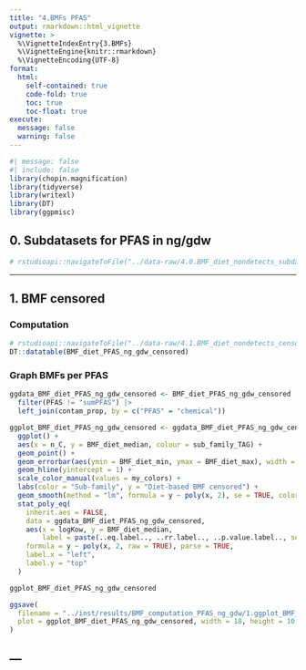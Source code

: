 ```yaml
---
title: "4.BMFs PFAS"
output: rmarkdown::html_vignette
vignette: >
  %\VignetteIndexEntry{3.BMFs}
  %\VignetteEngine{knitr::rmarkdown}
  %\VignetteEncoding{UTF-8}
format: 
  html:
    self-contained: true
    code-fold: true
    toc: true
    toc-float: true
execute:
  message: false
  warning: false
---
```


```r
#| message: false
#| include: false
library(chopin.magnification)
library(tidyverse)
library(writexl)
library(DT)
library(ggpmisc)
```

## 0. Subdatasets for PFAS in ng/gdw

```r
# rstudioapi::navigateToFile("../data-raw/4.0.BMF_diet_nondetects_subdataset.R")
```

---

## 1. BMF censored

### Computation
```r
# rstudioapi::navigateToFile("../data-raw/4.1.BMF_diet_nondetects_censored.R")
DT::datatable(BMF_diet_PFAS_ng_gdw_censored)
```

### Graph BMFs per PFAS
```r
ggdata_BMF_diet_PFAS_ng_gdw_censored <- BMF_diet_PFAS_ng_gdw_censored |>
  filter(PFAS != "sumPFAS") |> 
  left_join(contam_prop, by = c("PFAS" = "chemical"))
```

```r
ggplot_BMF_diet_PFAS_ng_gdw_censored <- ggdata_BMF_diet_PFAS_ng_gdw_censored |> 
  ggplot() +
  aes(x = n_C, y = BMF_diet_median, colour = sub_family_TAG) +
  geom_point() +
  geom_errorbar(aes(ymin = BMF_diet_min, ymax = BMF_diet_max), width = 0.05) +
  geom_hline(yintercept = 1) +
  scale_color_manual(values = my_colors) +
  labs(color = "Sub-family", y = "Diet-based BMF censored") +
  geom_smooth(method = "lm", formula = y ~ poly(x, 2), se = TRUE, color = "black", linewidth = 0.6) +
  stat_poly_eq(
    inherit.aes = FALSE,
    data = ggdata_BMF_diet_PFAS_ng_gdw_censored,
    aes(x = logKow, y = BMF_diet_median,
        label = paste(..eq.label.., ..rr.label.., ..p.value.label.., sep = "~~~")),
    formula = y ~ poly(x, 2, raw = TRUE), parse = TRUE, 
    label.x = "left",
    label.y = "top"
  )

ggplot_BMF_diet_PFAS_ng_gdw_censored
```

```r
ggsave(
  filename = "../inst/results/BMF_computation_PFAS_ng_gdw/1.ggplot_BMF_diet_PFAS_ng_gdw_censored.jpg",
  plot = ggplot_BMF_diet_PFAS_ng_gdw_censored, width = 18, height = 10, units = "cm"
)
```

---
---
